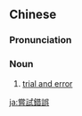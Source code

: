 {{also|尝试错误}}
==Chinese==
{{zh-forms|s=尝试错误|type=22}}

===Pronunciation===
{{zh-pron
|m=chángshì cuòwù
|cat=n
}}

===Noun===
{{zh-noun}}

# [[trial and error]]

[[ja:嘗試錯誤]]